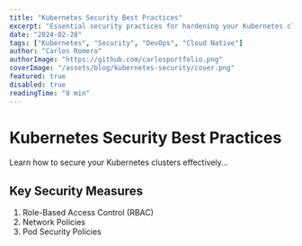 ```yaml
---
title: "Kubernetes Security Best Practices"
excerpt: "Essential security practices for hardening your Kubernetes clusters in production environments."
date: "2024-02-28"
tags: ["Kubernetes", "Security", "DevOps", "Cloud Native"]
author: "Carlos Romero"
authorImage: "https://github.com/carlosportfolio.png"
coverImage: "/assets/blog/kubernetes-security/cover.png"
featured: true
disabled: true
readingTime: "8 min"
---
```


# Kubernetes Security Best Practices

Learn how to secure your Kubernetes clusters effectively...

## Key Security Measures

1. Role-Based Access Control (RBAC)
2. Network Policies
3. Pod Security Policies
